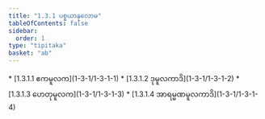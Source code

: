 ```yaml
---
title: "1.3.1 ပစ္စယာနုလောမ"
tableOfContents: false
sidebar:
  order: 1
type: "tipitaka"
basket: "ab"
---
```



<DynamicBreadcrumb />



<TableOfContents>
* [1.3.1.1 ဧကမူလက](1-3-1/1-3-1-1)
* [1.3.1.2 ဒုမူလကာဒိ](1-3-1/1-3-1-2)
* [1.3.1.3 ဟေတုမူလက](1-3-1/1-3-1-3)
* [1.3.1.4 အာရမ္မဏမူလကာဒိ](1-3-1/1-3-1-4)
</TableOfContents>